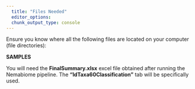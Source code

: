 ```yaml
---
  title: "Files Needed"
  editor_options: 
  chunk_output_type: console
---
```


Ensure you know where all the following files are located on your computer (file directories):

**SAMPLES** 

You will need the **FinalSummary.xlsx** excel file obtained after running the Nemabiome pipeline. The **"IdTaxa60Classification"** tab will be specifically used. 
